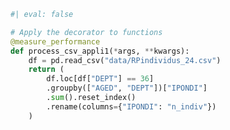   ```python
  #| eval: false

  # Apply the decorator to functions
  @measure_performance
  def process_csv_appli1(*args, **kwargs):
      df = pd.read_csv("data/RPindividus_24.csv")
      return (
          df.loc[df["DEPT"] == 36]
          .groupby(["AGED", "DEPT"])["IPONDI"]
          .sum().reset_index()
          .rename(columns={"IPONDI": "n_indiv"})
      )
  ```
